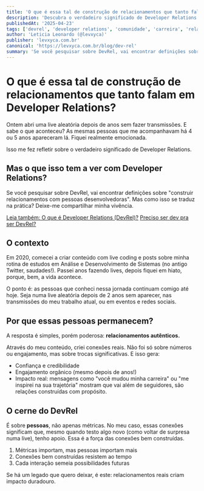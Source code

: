 ```yaml
---
title: 'O que é essa tal de construção de relacionamentos que tanto falam em Developer Relations (DevRel)?'
description: 'Descubra o verdadeiro significado de Developer Relations (DevRel), como construir relacionamentos autênticos com pessoas desenvolvedoras e o impacto duradouro dessa área nas comunidades tech.'
publishedAt: '2025-04-23'
tags: ['devrel', 'developer relations', 'comunidade', 'carreira', 'relacionamento']
author: 'Leticia Leonardo (@levxyca)'
publisher: 'levxyca.com.br'
canonical: 'https://levxyca.com.br/blog/dev-rel'
summary: 'Se você pesquisar sobre DevRel, vai encontrar definições sobre "construir relacionamentos com pessoas desenvolvedoras". Mas como isso se traduz na prática? Deixe-me compartilhar minha vivência.'
---
```


# O que é essa tal de construção de relacionamentos que tanto falam em Developer Relations?

Ontem abri uma live aleatória depois de anos sem fazer transmissões. E sabe o que aconteceu? As mesmas pessoas que me acompanhavam há 4 ou 5 anos apareceram lá. Fiquei realmente emocionada.

Isso me fez refletir sobre o verdadeiro significado de Developer Relations.

## Mas o que isso tem a ver com Developer Relations?
Se você pesquisar sobre DevRel, vai encontrar definições sobre "construir relacionamentos com pessoas desenvolvedoras". Mas como isso se traduz na prática? Deixe-me compartilhar minha vivência.

[Leia também: O que é Developer Relations (DevRel)?](./o-que-e-devrel)
[Preciso ser dev pra ser DevRel?](./preciso-ser-dev-para-ser-devrel)

## O contexto
Em 2020, comecei a criar conteúdo com live coding e posts sobre minha rotina de estudos em Análise e Desenvolvimento de Sistemas (no antigo Twitter, saudades!). Passei anos fazendo lives, depois fiquei em hiato, porque, bem, a vida acontece.

O ponto é: as pessoas que conheci nessa jornada continuam comigo até hoje. Seja numa live aleatória depois de 2 anos sem aparecer, nas transmissões do meu trabalho atual, ou em eventos e redes sociais.

## Por que essas pessoas permanecem?
A resposta é simples, porém poderosa: **relacionamentos autênticos.**

Através do meu conteúdo, criei conexões reais. Não foi só sobre números ou engajamento, mas sobre trocas significativas. E isso gera:

- Confiança e credibilidade
- Engajamento orgânico (mesmo depois de anos!)
- Impacto real: mensagens como "você mudou minha carreira" ou "me inspirei na sua trajetória" mostram que vai além de seguidores, são relações construídas com propósito.

## O cerne do DevRel
É sobre **pessoas**, não apenas métricas. No meu caso, essas conexões significam que, mesmo quando testo algo novo (como voltar de surpresa numa live), tenho apoio. Essa é a força das conexões bem construídas.

1. Métricas importam, mas pessoas importam mais
2. Conexões bem construídas resistem ao tempo
3. Cada interação semeia possibilidades futuras

Se há um legado que quero deixar, é este: relacionamentos reais criam impacto duradouro.